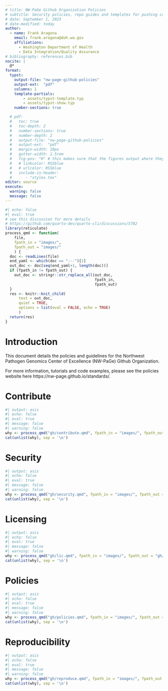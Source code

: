 ```yaml
---
# title: NW-PaGe Github Organization Policies
# subtitle: Security policies, repo guides and templates for pushing code to the Github Org
# date: September 1, 2023
# date-modified: today
author: 
  - name: Frank Aragona
    email: frank.aragona@doh.wa.gov
    affiliations:
      - Washington Department of Health
      - Data Integration/Quality Assurance
# bibliography: references.bib
nocite: |
  @*
format:
  typst:
    output-file: "nw-page-github-policies"
    output-ext:  "pdf"
    columns: 1
    template-partials:
        - assets/typst-template.typ
        - assets/typst-show.typ
    number-sections: true

  # pdf:
  #   toc: true
  #   toc-depth: 2
  #   number-sections: true
  #   number-depth: 2
  #   output-file: "nw-page-github-policies"
  #   output-ext:  "pdf"
  #   margin-width: 10px
  #   gutter-width: 1.5rem
  #   fig-pos: "H" # this makes sure that the figures output where they're supposed to in pdf 
  #   # linkcolor: RSSblue
  #   # urlcolor: RSSblue
  #   include-in-header:
  #      - "styles.tex"
editor: source
execute: 
  warning: false
  message: false
---
```


```r
#| echo: false
#| eval: true
# see this discussion for more details
# https://github.com/quarto-dev/quarto-cli/discussions/5782
library(reticulate)
process_qmd <- function(
    file,
    fpath_in = "images/",
    fpath_out = "images/"
    ) {
  doc <- readLines(file)
  end_yaml <- which(doc == "---")[2]
  out_doc <- doc[seq(end_yaml+1, length(doc))]
  if (fpath_in != fpath_out) {
    out_doc <- stringr::str_replace_all(out_doc,
                                        fpath_in,
                                        fpath_out)
  }
  res <- knitr::knit_child(
      text = out_doc,
      quiet = TRUE,
      options = list(eval = FALSE, echo = TRUE)
      )
  return(res)
}
```

# Introduction

This document details the policies and guidelines for the Northwest Pathogen Genomics Center of Excellence (NW-PaGe) Github Organization. 

For more information, tutorials and code examples, please see the policies website here https://nw-page.github.io/standards/.

# Contribute

```r
#| output: asis
#| echo: false
#| eval: true
#| message: false
#| warning: false
why <- process_qmd("gh/contribute.qmd", fpath_in = "images/", fpath_out = "gh/images/")
cat(unlist(why), sep = '\n')
```



# Security

```r
#| output: asis
#| echo: false
#| eval: true
#| message: false
#| warning: false
why <- process_qmd("gh/security.qmd", fpath_in = "images/", fpath_out = "gh/images/")
cat(unlist(why), sep = '\n')
```

# Licensing

```r
#| output: asis
#| echo: false
#| eval: true
#| message: false
#| warning: false
why <- process_qmd("gh/lic.qmd", fpath_in = "images/", fpath_out = "gh/images/")
cat(unlist(why), sep = '\n')
```

# Policies

```r
#| output: asis
#| echo: false
#| eval: true
#| message: false
#| warning: false
why <- process_qmd("gh/policies.qmd", fpath_in = "images/", fpath_out = "gh/images/")
cat(unlist(why), sep = '\n')
```

# Reproducibility

```r
#| output: asis
#| echo: false
#| eval: true
#| message: false
#| warning: false
why <- process_qmd("gh/reproduce.qmd", fpath_in = "images/", fpath_out = "gh/images/")
cat(unlist(why), sep = '\n')
```
